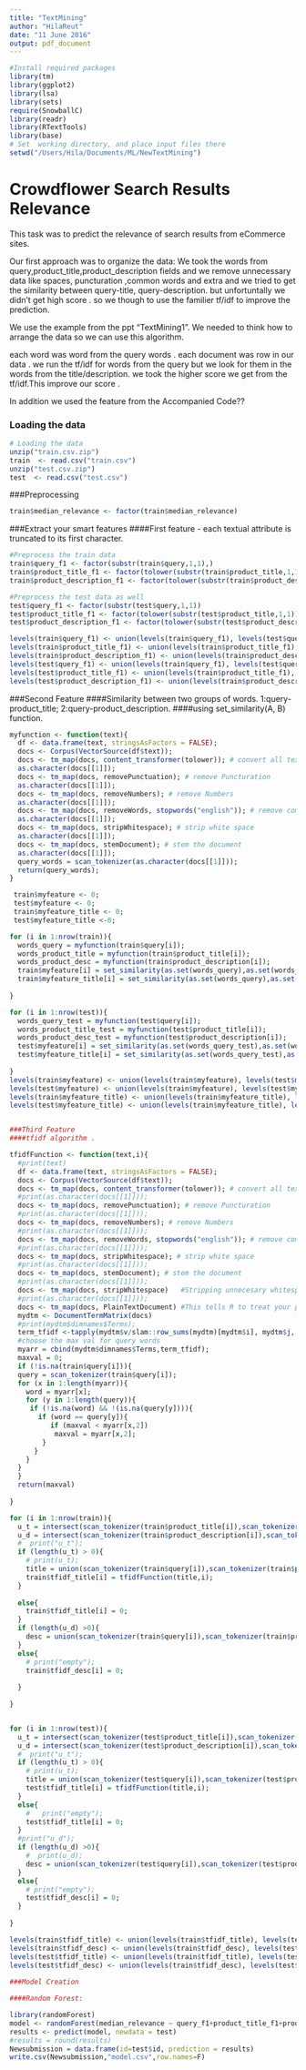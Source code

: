 ```yaml
---
title: "TextMining"
author: "HilaReut"
date: "11 June 2016"
output: pdf_document
---
```


```r
#Install required packages
library(tm)
library(ggplot2)
library(lsa)
library(sets)
require(SnowballC)
library(readr)
library(RTextTools)
library(base)
# Set  working directory, and place input files there
setwd("/Users/Hila/Documents/ML/NewTextMining")
```


<h1>Crowdflower Search Results Relevance</h1>

This task was to predict the relevance of search results from eCommerce sites.

Our first approach was to organize the data:
We took the words from query,product_title,product_description fields and we remove unnecessary data like spaces, puncturation ,common words and extra and we tried to get the similarity between query-title, query-description.
but unfortuntally we didn't get high score . so we though to use the familier tf/idf to improve the prediction.

We use the example from the ppt "TextMining1".
We needed to think how to arrange the data so we can use this algorithm.

each word was word from the query words .
each document was row in our data .
we run the tf/idf for words from the query but we look for them in the words from the title/description.
we took the higher score we get from the tf/idf.This improve our score .

In addition we used the feature from the Accompanied Code??


<h3>Loading the data</h3>

```r
# Loading the data
unzip("train.csv.zip")
train  <- read.csv("train.csv")
unzip("test.csv.zip")
test  <- read.csv("test.csv")
```


###Preprocessing

```r
train$median_relevance <- factor(train$median_relevance)
```

###Extract your smart features
####First feature - each textual attribute is truncated to its first character.


```r
#Preprocess the train data
train$query_f1 <- factor(substr(train$query,1,1),)
train$product_title_f1 <- factor(tolower(substr(train$product_title,1,1)))
train$product_description_f1 <- factor(tolower(substr(train$product_description,1,1)))

#Preprocess the test data as well
test$query_f1 <- factor(substr(test$query,1,1))
test$product_title_f1 <- factor(tolower(substr(test$product_title,1,1)))
test$product_description_f1 <- factor(tolower(substr(test$product_description,1,1)))

levels(train$query_f1) <- union(levels(train$query_f1), levels(test$query_f1))
levels(train$product_title_f1) <- union(levels(train$product_title_f1), levels(test$product_title_f1))
levels(train$product_description_f1) <- union(levels(train$product_description_f1), levels(test$product_description_f1))
levels(test$query_f1) <- union(levels(train$query_f1), levels(test$query_f1))
levels(test$product_title_f1) <- union(levels(train$product_title_f1), levels(test$product_title_f1))
levels(test$product_description_f1) <- union(levels(train$product_description_f1), levels(test$product_description_f1))

```

###Second Feature
####Similarity between two groups of words. 1:query-product_title; 2:query-product_description.
####using set_similarity(A, B) function.

```r
myfunction <- function(text){
  df <- data.frame(text, stringsAsFactors = FALSE);
  docs <- Corpus(VectorSource(df$text));
  docs <- tm_map(docs, content_transformer(tolower)); # convert all text to lower case
  as.character(docs[[1]]);
  docs <- tm_map(docs, removePunctuation); # remove Puncturation
  as.character(docs[[1]]);
  docs <- tm_map(docs, removeNumbers); # remove Numbers
  as.character(docs[[1]]);
  docs <- tm_map(docs, removeWords, stopwords("english")); # remove common words
  as.character(docs[[1]]);
  docs <- tm_map(docs, stripWhitespace); # strip white space
  as.character(docs[[1]]);
  docs <- tm_map(docs, stemDocument); # stem the document
  as.character(docs[[1]]);
  query_words = scan_tokenizer(as.character(docs[[1]]));
  return(query_words);
}

 train$myfeature <- 0;
 test$myfeature <- 0;
 train$myfeature_title <- 0;
 test$myfeature_title <-0;

for (i in 1:nrow(train)){
  words_query = myfunction(train$query[i]);
  words_product_title = myfunction(train$product_title[i]);
  words_product_desc = myfunction(train$product_description[i]);
  train$myfeature[i] = set_similarity(as.set(words_query),as.set(words_product_desc));
  train$myfeature_title[i] = set_similarity(as.set(words_query),as.set(words_product_title));
  
}

for (i in 1:nrow(test)){
  words_query_test = myfunction(test$query[i]);
  words_product_title_test = myfunction(test$product_title[i]);
  words_product_desc_test = myfunction(test$product_description[i]);
  test$myfeature[i] = set_similarity(as.set(words_query_test),as.set(words_product_desc_test));
  test$myfeature_title[i] = set_similarity(as.set(words_query_test),as.set(words_product_title_test));
  
}
levels(train$myfeature) <- union(levels(train$myfeature), levels(test$myfeature))
levels(test$myfeature) <- union(levels(train$myfeature), levels(test$myfeature))
levels(train$myfeature_title) <- union(levels(train$myfeature_title), levels(test$myfeature_title))
levels(test$myfeature_title) <- union(levels(train$myfeature_title), levels(test$myfeature_title))


###Third Feature
####tfidf algorithm .

tfidfFunction <- function(text,i){
  #print(text)
  df <- data.frame(text, stringsAsFactors = FALSE);
  docs <- Corpus(VectorSource(df$text));
  docs <- tm_map(docs, content_transformer(tolower)); # convert all text to lower case
  #print(as.character(docs[[1]]));
  docs <- tm_map(docs, removePunctuation); # remove Puncturation
  #print(as.character(docs[[1]]));
  docs <- tm_map(docs, removeNumbers); # remove Numbers
  #print(as.character(docs[[1]]));
  docs <- tm_map(docs, removeWords, stopwords("english")); # remove common words
  #print(as.character(docs[[1]]));
  docs <- tm_map(docs, stripWhitespace); # strip white space
  #print(as.character(docs[[1]]));
  docs <- tm_map(docs, stemDocument); # stem the document
  #print(as.character(docs[[1]]));
  docs <- tm_map(docs, stripWhitespace)   #Stripping unnecesary whitespace from your documents
  #print(as.character(docs[[1]]));
  docs <- tm_map(docs, PlainTextDocument) #This tells R to treat your preprocessed documents as text documents.  
  mydtm <- DocumentTermMatrix(docs)   
  #print(mydtm$dimnames$Terms);
  term_tfidf <-tapply(mydtm$v/slam::row_sums(mydtm)[mydtm$i], mydtm$j, mean) * log2(nrow(train)/slam::col_sums(mydtm > 0));
  #choose the max val for query words
  myarr = cbind(mydtm$dimnames$Terms,term_tfidf);
  maxval = 0;
  if (!is.na(train$query[i])){
  query = scan_tokenizer(train$query[i]);
  for (x in 1:length(myarr)){
    word = myarr[x];
    for (y in 1:length(query)){
     if (!is.na(word) && !(is.na(query[y]))){
       if (word == query[y]){
          if (maxval < myarr[x,2])
           maxval = myarr[x,2];
        }
      } 
    }
  } 
  }
  return(maxval)
  
}

for (i in 1:nrow(train)){
  u_t = intersect(scan_tokenizer(train$product_title[i]),scan_tokenizer(train$query[i]));
  u_d = intersect(scan_tokenizer(train$product_description[i]),scan_tokenizer(train$query[i]));
  #  print("u_t");
  if (length(u_t) > 0){
    # print(u_t); 
    title = union(scan_tokenizer(train$query[i]),scan_tokenizer(train$product_title[i]));
    train$tfidf_title[i] = tfidfFunction(title,i);
  }
  
  else{
    train$tfidf_title[i] = 0;
  }
  if (length(u_d) >0){
    desc = union(scan_tokenizer(train$query[i]),scan_tokenizer(train$product_description[i]));
  }
  else{
    # print("empty");
    train$tfidf_desc[i] = 0;
    
  }
  
}


for (i in 1:nrow(test)){
  u_t = intersect(scan_tokenizer(test$product_title[i]),scan_tokenizer(test$query[i]));
  u_d = intersect(scan_tokenizer(test$product_description[i]),scan_tokenizer(test$query[i]));
  #  print("u_t");
  if (length(u_t) > 0){
    # print(u_t); 
    title = union(scan_tokenizer(test$query[i]),scan_tokenizer(test$product_title[i]));
    test$tfidf_title[i] = tfidfFunction(title,i);
  }
  else{
    #   print("empty");
    test$tfidf_title[i] = 0;
  }
  #print("u_d");
  if (length(u_d) >0){
    #  print(u_d); 
    desc = union(scan_tokenizer(test$query[i]),scan_tokenizer(test$product_description[i]));
  }
  else{
    # print("empty");
    test$tfidf_desc[i] = 0;
  }
  
}

levels(train$tfidf_title) <- union(levels(train$tfidf_title), levels(test$tfidf_title))
levels(train$tfidf_desc) <- union(levels(train$tfidf_desc), levels(test$tfidf_desc))
levels(test$tfidf_title) <- union(levels(train$tfidf_title), levels(test$tfidf_title))
levels(test$tfidf_desc) <- union(levels(train$tfidf_desc), levels(test$tfidf_desc))
  
###Model Creation

####Random Forest:

library(randomForest)
model <- randomForest(median_relevance ~ query_f1+product_title_f1+product_description_f1+myfeature+myfeature_title+tfidf_desc+tfidf_title, data=train, ntree=3)
results <- predict(model, newdata = test)
#results = round(results)
Newsubmission = data.frame(id=test$id, prediction = results)
write.csv(Newsubmission,"model.csv",row.names=F)  


```


